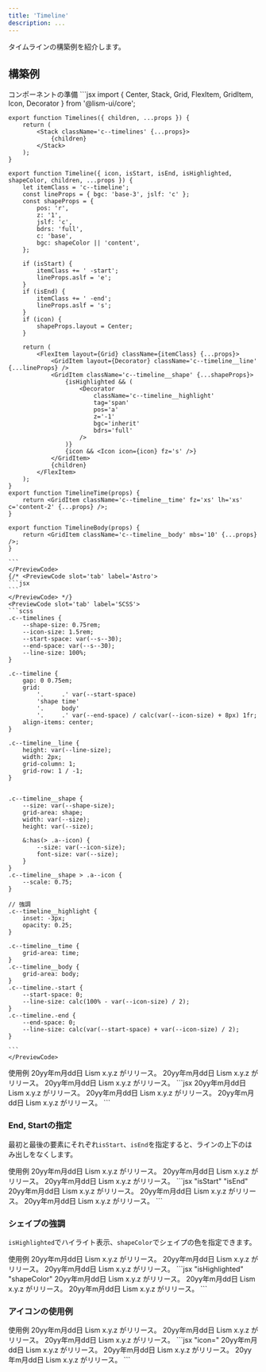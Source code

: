 ```yaml
---
title: 'Timeline'
description: ...
---
```



タイムラインの構築例を紹介します。

## 構築例

<PreviewTitle>コンポーネントの準備</PreviewTitle>
<Preview>
	<PreviewCode slot='tab' label='React'>
	```jsx
	import { Center, Stack, Grid, FlexItem, GridItem, Icon, Decorator } from '@lism-ui/core';

	export function Timelines({ children, ...props }) {
		return (
			<Stack className='c--timelines' {...props}>
				{children}
			</Stack>
		);
	}

	export function Timeline({ icon, isStart, isEnd, isHighlighted, shapeColor, children, ...props }) {
		let itemClass = 'c--timeline';
		const lineProps = { bgc: 'base-3', jslf: 'c' };
		const shapeProps = {
			pos: 'r',
			z: '1',
			jslf: 'c',
			bdrs: 'full',
			c: 'base',
			bgc: shapeColor || 'content',
		};

		if (isStart) {
			itemClass += ' -start';
			lineProps.aslf = 'e';
		}
		if (isEnd) {
			itemClass += ' -end';
			lineProps.aslf = 's';
		}
		if (icon) {
			shapeProps.layout = Center;
		}

		return (
			<FlexItem layout={Grid} className={itemClass} {...props}>
				<GridItem layout={Decorator} className='c--timeline__line' {...lineProps} />
				<GridItem className='c--timeline__shape' {...shapeProps}>
					{isHighlighted && (
						<Decorator
							className='c--timeline__highlight'
							tag='span'
							pos='a'
							z='-1'
							bgc='inherit'
							bdrs='full'
						/>
					)}
					{icon && <Icon icon={icon} fz='s' />}
				</GridItem>
				{children}
			</FlexItem>
		);
	}
	export function TimelineTime(props) {
		return <GridItem className='c--timeline__time' fz='xs' lh='xs' c='content-2' {...props} />;
	}

	export function TimelineBody(props) {
		return <GridItem className='c--timeline__body' mbs='10' {...props} />;
	}

	```
	</PreviewCode>
	{/* <PreviewCode slot='tab' label='Astro'>
	```jsx
	```
	</PreviewCode> */}
	<PreviewCode slot='tab' label='SCSS'>
	```scss
	.c--timelines {
		--shape-size: 0.75rem;
		--icon-size: 1.5rem;
		--start-space: var(--s--30);
		--end-space: var(--s--30);
		--line-size: 100%;
	}

	.c--timeline {
		gap: 0 0.75em;
		grid:
			'.     .' var(--start-space)
			'shape time'
			'.     body'
			'.     .' var(--end-space) / calc(var(--icon-size) + 8px) 1fr;
		align-items: center;
	}

	.c--timeline__line {
		height: var(--line-size);
		width: 2px;
		grid-column: 1;
		grid-row: 1 / -1;
	}

	
	.c--timeline__shape {
		--size: var(--shape-size);
		grid-area: shape;
		width: var(--size);
		height: var(--size);

		&:has(> .a--icon) {
			--size: var(--icon-size);
			font-size: var(--size);
		}
	}
	.c--timeline__shape > .a--icon {
		--scale: 0.75;
	}

	// 強調
	.c--timeline__highlight {
		inset: -3px;
		opacity: 0.25;
	}

	.c--timeline__time {
		grid-area: time;
	}
	.c--timeline__body {
		grid-area: body;
	}
	.c--timeline.-start {
		--start-space: 0;
		--line-size: calc(100% - var(--icon-size) / 2);
	}
	.c--timeline.-end {
		--end-space: 0;
		--line-size: calc(var(--start-space) + var(--icon-size) / 2);
	}

	```
	</PreviewCode>
</Preview>


<Preview>
	<PreviewTitle>使用例</PreviewTitle>
	<PreviewArea resize p={30}>
		<Timelines>
			<Timeline>
				<TimelineTime>20yy年m月dd日</TimelineTime>
				<TimelineBody>
					<Text>Lism x.y.z がリリース。</Text>
					<DammyText lang='ja'/>
				</TimelineBody>
			</Timeline>
			<Timeline>
				<TimelineTime>20yy年m月dd日</TimelineTime>
				<TimelineBody>
					<Text>Lism x.y.z がリリース。</Text>
					<DammyText lang='ja'/>
				</TimelineBody>
			</Timeline>
			<Timeline>
				<TimelineTime>20yy年m月dd日</TimelineTime>
				<TimelineBody>
					<Text>Lism x.y.z がリリース。</Text>
					<DammyText lang='ja'/>
				</TimelineBody>
			</Timeline>
		</Timelines>
	</PreviewArea>
	<PreviewCode>
```jsx
<Timelines>
	<Timeline>
		<TimelineTime>20yy年m月dd日</TimelineTime>
		<TimelineBody>
			<Text>Lism x.y.z がリリース。</Text>
			<DammyText lang='ja'/>
		</TimelineBody>
	</Timeline>
	<Timeline>
		<TimelineTime>20yy年m月dd日</TimelineTime>
		<TimelineBody>
			<Text>Lism x.y.z がリリース。</Text>
			<DammyText lang='ja'/>
		</TimelineBody>
	</Timeline>
	<Timeline>
		<TimelineTime>20yy年m月dd日</TimelineTime>
		<TimelineBody>
			<Text>Lism x.y.z がリリース。</Text>
			<DammyText lang='ja'/>
		</TimelineBody>
	</Timeline>
</Timelines>
```
	</PreviewCode>
</Preview>


### End, Startの指定

最初と最後の要素にそれぞれ`isStart`、`isEnd`を指定すると、ラインの上下のはみ出しをなくします。


<Preview>
	<PreviewTitle>使用例</PreviewTitle>
	<PreviewArea resize p={30}>
		<Timelines>
			<Timeline isStart>
				<TimelineTime>20yy年m月dd日</TimelineTime>
				<TimelineBody>
					<Text>Lism x.y.z がリリース。</Text>
					<DammyText lang='ja'/>
				</TimelineBody>
			</Timeline>
			<Timeline>
				<TimelineTime>20yy年m月dd日</TimelineTime>
				<TimelineBody>
					<Text>Lism x.y.z がリリース。</Text>
					<DammyText lang='ja'/>
				</TimelineBody>
			</Timeline>
			<Timeline isEnd>
				<TimelineTime>20yy年m月dd日</TimelineTime>
				<TimelineBody>
					<Text>Lism x.y.z がリリース。</Text>
					<DammyText lang='ja'/>
				</TimelineBody>
			</Timeline>
		</Timelines>
	</PreviewArea>
	<PreviewCode>
```jsx "isStart" "isEnd"
<Timelines>
	<Timeline isStart>
		<TimelineTime>20yy年m月dd日</TimelineTime>
		<TimelineBody>
			<Text>Lism x.y.z がリリース。</Text>
			<DammyText lang='ja'/>
		</TimelineBody>
	</Timeline>
	<Timeline>
		<TimelineTime>20yy年m月dd日</TimelineTime>
		<TimelineBody>
			<Text>Lism x.y.z がリリース。</Text>
			<DammyText lang='ja'/>
		</TimelineBody>
	</Timeline>
	<Timeline isEnd>
		<TimelineTime>20yy年m月dd日</TimelineTime>
		<TimelineBody>
			<Text>Lism x.y.z がリリース。</Text>
			<DammyText lang='ja'/>
		</TimelineBody>
	</Timeline>
</Timelines>
```
	</PreviewCode>
</Preview>


### シェイプの強調

`isHighlighted`でハイライト表示、`shapeColor`でシェイプの色を指定できます。

<Preview>
	<PreviewTitle>使用例</PreviewTitle>
	<PreviewArea resize p={30}>
		<Timelines>
			<Timeline>
				<TimelineTime>20yy年m月dd日</TimelineTime>
				<TimelineBody>
					<Text>Lism x.y.z がリリース。</Text>
					<DammyText lang='ja'/>
				</TimelineBody>
			</Timeline>
			<Timeline isHighlighted shapeColor='red'>
				<TimelineTime>20yy年m月dd日</TimelineTime>
				<TimelineBody>
					<Text>Lism x.y.z がリリース。</Text>
					<DammyText lang='ja'/>
				</TimelineBody>
			</Timeline>
			<Timeline>
				<TimelineTime>20yy年m月dd日</TimelineTime>
				<TimelineBody>
					<Text>Lism x.y.z がリリース。</Text>
					<DammyText lang='ja'/>
				</TimelineBody>
			</Timeline>
		</Timelines>
	</PreviewArea>
	<PreviewCode>
```jsx "isHighlighted" "shapeColor"
<Timelines>
	<Timeline>
		<TimelineTime>20yy年m月dd日</TimelineTime>
		<TimelineBody>
			<Text>Lism x.y.z がリリース。</Text>
			<DammyText lang='ja'/>
		</TimelineBody>
	</Timeline>
	<Timeline isHighlighted shapeColor='red'>
		<TimelineTime>20yy年m月dd日</TimelineTime>
		<TimelineBody>
			<Text>Lism x.y.z がリリース。</Text>
			<DammyText lang='ja'/>
		</TimelineBody>
	</Timeline>
	<Timeline>
		<TimelineTime>20yy年m月dd日</TimelineTime>
		<TimelineBody>
			<Text>Lism x.y.z がリリース。</Text>
			<DammyText lang='ja'/>
		</TimelineBody>
	</Timeline>
</Timelines>
```
	</PreviewCode>
</Preview>



### アイコンの使用例

<Preview>
	<PreviewTitle>使用例</PreviewTitle>
	<PreviewArea resize p={30}>
		<Timelines>
			<Timeline>
				<TimelineTime>20yy年m月dd日</TimelineTime>
				<TimelineBody>
					<Text>Lism x.y.z がリリース。</Text>
					<DammyText lang='ja'/>
				</TimelineBody>
			</Timeline>
			<Timeline>
				<TimelineTime>20yy年m月dd日</TimelineTime>
				<TimelineBody>
					<Text>Lism x.y.z がリリース。</Text>
					<DammyText lang='ja'/>
				</TimelineBody>
			</Timeline>
			<Timeline icon='check' isHighlighted shapeColor='red'>
				<TimelineTime>20yy年m月dd日</TimelineTime>
				<TimelineBody>
					<Text>Lism x.y.z がリリース。</Text>
					<DammyText lang='ja'/>
				</TimelineBody>
			</Timeline>
		</Timelines>
	</PreviewArea>
	<PreviewCode>
	```jsx "icon="
		<Timelines>
			<Timeline>
				<TimelineTime>20yy年m月dd日</TimelineTime>
				<TimelineBody>
					<Text>Lism x.y.z がリリース。</Text>
					<DammyText lang='ja'/>
				</TimelineBody>
			</Timeline>
			<Timeline>
				<TimelineTime>20yy年m月dd日</TimelineTime>
				<TimelineBody>
					<Text>Lism x.y.z がリリース。</Text>
					<DammyText lang='ja'/>
				</TimelineBody>
			</Timeline>
			<Timeline icon='check' isHighlighted shapeColor='red'>
				<TimelineTime>20yy年m月dd日</TimelineTime>
				<TimelineBody>
					<Text>Lism x.y.z がリリース。</Text>
					<DammyText lang='ja'/>
				</TimelineBody>
			</Timeline>
		</Timelines>
	```
	</PreviewCode>
</Preview>
